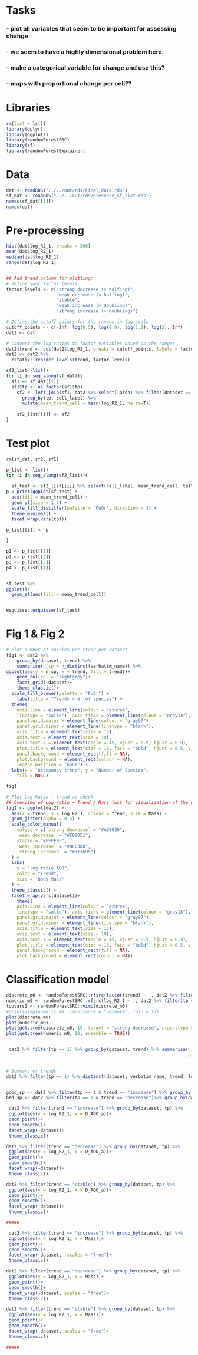 # Tasks
### - plot all variables that seem to be important for assessing change
### - we seem to have a highly dimensional problem here. 
### - make a categorical variable for change and use this?
### - maps with proportional change per cell??


# Libraries
```r
rm(list = ls())
library(dplyr)
library(ggplot2)
library(randomForestSRC)
library(sf)
library(randomForestExplainer)
```

# Data
```r
dat <- readRDS("../../out/rds/Final_data.rds")
sf_dat <- readRDS("../../out/rds/presence_sf_list.rds")
names(sf_dat[[1]])
names(dat)
```

# Pre-processing
```r
hist(dat$log_R2_1, breaks = 300)
mean(dat$log_R2_1)
median(dat$log_R2_1)
range(dat$log_R2_1)


## Add trend column for plotting:
# Define your factor levels
factor_levels <- c("strong decrease (> halfing)", 
                   "weak decrease (< halfing)", 
                   "stable", 
                   "weak increase (< doubling)", 
                   "strong increase (> doubling)")

# Define the cutoff points for the ranges in log scale
cutoff_points <- c(-Inf, log(0.5), log(0.9), log(1.1), log(2), Inf)
dat2 <- dat

# Convert the log ratios to factor variables based on the ranges
dat2$trend <- cut(dat2$log_R2_1, breaks = cutoff_points, labels = factor_levels) 
dat2 <- dat2 %>% 
  rstatix::reorder_levels(trend, factor_levels)

sf2_list<-list()
for (i in seq_along(sf_dat)){
  sf1 <- sf_dat[[i]]
  sf1$tp <- as.factor(sf1$tp)
    sf2 <- left_join(sf1, dat2 %>% select(-area) %>% filter(dataset == names(sf_dat)[i])) %>%
      group_by(tp, cell_label) %>%
      mutate(mean_trend_cell = mean(log_R2_1, na.rm=T))
    
    sf2_list[[i]] <- sf2
}
```

# Test plot
```r
rm(sf_dat, sf2, sf1)

p_list <- list()
for (i in seq_along(sf2_list)){
  
  sf_test <- sf2_list[[i]] %>% select(cell_label, mean_trend_cell, tp)%>% na.omit() %>% unique()
p <-print(ggplot(sf_test) +
  aes(fill = mean_trend_cell) +
  geom_sf(size = 1.2) +
  scale_fill_distiller(palette = "PuOr", direction = 1) +
  theme_minimal() +
  facet_wrap(vars(tp)))

p_list[[i]] <- p
  
}

p1 <- p_list[[1]]
p2 <- p_list[[2]]
p3 <- p_list[[3]]
p4 <- p_list[[4]]


sf_test %>%
ggplot()+
  geom_sf(aes(fill = mean_trend_cell))


esquisse::esquisser(sf_test)

```

# Fig 1 & Fig 2
```r
# Plot number of species per trend per dataset
fig1 <- dat2 %>% 
    group_by(dataset, trend) %>% 
    summarise(n_sp = n_distinct(verbatim_name)) %>% 
ggplot(aes(y = n_sp, x = trend, fill = trend))+
    geom_col(col = "lightgrey")+
    facet_grid(~dataset)+
    theme_classic()+
  scale_fill_brewer(palette = "PuOr") +
    labs(title = "Trends ~ Nr of species") + 
  theme(
    axis.line = element_line(colour = "azure4",
    linetype = "solid"), axis.ticks = element_line(colour = "gray13"),
    panel.grid.major = element_line(colour = "gray97"),
    panel.grid.minor = element_line(linetype = "blank"), 
    axis.title = element_text(size = 16),
    axis.text = element_text(size = 10),
    axis.text.x = element_text(angle = 45, vjust = 0.9, hjust = 0.9),
    plot.title = element_text(size = 16, face = "bold", hjust = 0.5, vjust = 2),
    panel.background = element_rect(fill = NA),
    plot.background = element_rect(colour = NA),
    legend.position = "none") +
  labs(x = "Occupancy trend", y = "Number of Species",
    fill = NULL) 

fig1

# Plot Log Ratio ~ trend as check
## Overview of Log ratio ~ Trend / Mass just for visualization of the categories
fig2 <- ggplot(dat2) +
  aes(x = trend, y = log_R2_1, colour = trend, size = Mass) +
  geom_jitter(alpha = 0.4) +
  scale_color_manual(
    values = c(`strong decrease` = "#A50026",
    `weak decrease` = "#F88D51",
    stable = "#FFFFBF",
    `weak increase` = "#8FC3DD",
    `strong increase` = "#313695")
  ) +
  labs(
    y = "log ratio AOO",
    color = "Trend",
    size = "Body Mass"
  ) +
  theme_classic() +
  facet_wrap(vars(dataset))+
    theme(
    axis.line = element_line(colour = "azure4",
    linetype = "solid"), axis.ticks = element_line(colour = "gray13"),
    panel.grid.major = element_line(colour = "gray97"),
    panel.grid.minor = element_line(linetype = "blank"), 
    axis.title = element_text(size = 16),
    axis.text = element_text(size = 10),
    axis.text.x = element_text(angle = 45, vjust = 0.9, hjust = 0.9),
    plot.title = element_text(size = 16, face = "bold", hjust = 0.5, vjust = 2),
    panel.background = element_rect(fill = NA),
    plot.background = element_rect(colour = NA))
```

# Classification model
```r
discrete_m0 <- randomForestSRC::rfsrc(factor(trend) ~ ., dat2 %>% filter(tp == 1) %>% select(-tp, -verbatim_name, -log_R2_1, -Telfer_1_2))
numeric_m0 <- randomForestSRC::rfsrc(log_R2_1 ~ ., dat2 %>% filter(tp == 1) %>% select(-tp,-verbatim_name, -Telfer_1_2, -trend))
topvars1 <- randomForestSRC::vimp(discrete_m0)
#print(vimp(numeric_m0, importance = "permute", join = T))
plot(discrete_m0)
plot(numeric_m0)
plot(get.tree(discrete_m0, 10, target = "strong decrease", class.type = "bayes", ensemble = TRUE))
plot(get.tree(numeric_m0, 10, ensemble = TRUE))


 dat2 %>% filter(tp == 1) %>% group_by(dataset, trend) %>% summarise(n_sp = n_distinct(verbatim_name),
                                                                     prop_sp = round(n_distinct(verbatim_name)/Gamma, 2)) %>% distinct()

 
# Summary of trends 
dat2 %>% filter(tp == 1) %>% distinct(dataset, verbatim_name, trend, log_R2_1) %>% write.csv("../../Documents/documentation_methods/Trends.csv")


good_sp <- dat2 %>% filter(tp == 1 & trend == "increase") %>% group_by(dataset, tp) %>% summarise(n_sp = n_distinct(verbatim_name))
bad_sp <- dat2 %>% filter(tp == 1 & trend == "decrease")%>% group_by(dataset, tp) %>% summarise(n_sp = n_distinct(verbatim_name))

```


```r
 dat2 %>% filter(trend == "increase") %>% group_by(dataset, tp) %>% 
 ggplot(aes(y = log_R2_1, x = D_AOO_a))+
 geom_point()+
 geom_smooth()+
 facet_wrap(~dataset)+
 theme_classic()

dat2 %>% filter(trend == "decrease") %>% group_by(dataset, tp) %>% 
 ggplot(aes(y = log_R2_1, x = D_AOO_a))+
 geom_point()+
 geom_smooth()+
 facet_wrap(~dataset)+
 theme_classic()

dat2 %>% filter(trend == "stable") %>% group_by(dataset, tp) %>% 
 ggplot(aes(y = log_R2_1, x = D_AOO_a))+
 geom_point()+
 geom_smooth()+
 facet_wrap(~dataset)+
 theme_classic()

#####

 dat2 %>% filter(trend == "increase") %>% group_by(dataset, tp) %>% 
 ggplot(aes(y = log_R2_1, x = Mass))+
 geom_point()+
 geom_smooth()+
 facet_wrap(~dataset,  scales = "free")+
 theme_classic()

dat2 %>% filter(trend == "decrease") %>% group_by(dataset, tp) %>% 
 ggplot(aes(y = log_R2_1, x = Mass))+
 geom_point()+
 geom_smooth()+
 facet_wrap(~dataset, scales = "free")+
 theme_classic()

dat2 %>% filter(trend == "stable") %>% group_by(dataset, tp) %>% 
 ggplot(aes(y = log_R2_1, x = Mass))+
 geom_point()+
 geom_smooth()+
 facet_wrap(~dataset, scales = "free")+
 theme_classic()

#####
```